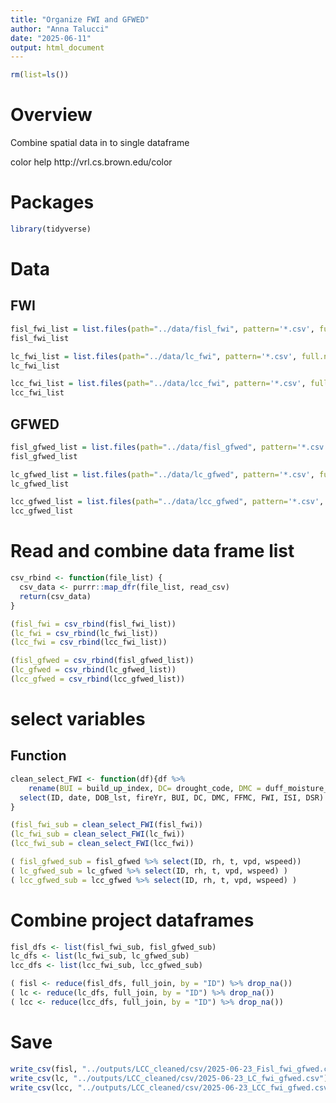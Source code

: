 ```yaml
---
title: "Organize FWI and GFWED"
author: "Anna Talucci"
date: "2025-06-11"
output: html_document
---
```


```r
rm(list=ls())
```

# Overview

Combine spatial data in to single dataframe


color help
http://vrl.cs.brown.edu/color

# Packages

```r
library(tidyverse)
```


# Data

## FWI
```r
fisl_fwi_list = list.files(path="../data/fisl_fwi", pattern='*.csv', full.names = TRUE)
fisl_fwi_list
```

```r
lc_fwi_list = list.files(path="../data/lc_fwi", pattern='*.csv', full.names = TRUE)
lc_fwi_list
```

```r
lcc_fwi_list = list.files(path="../data/lcc_fwi", pattern='*.csv', full.names = TRUE)
lcc_fwi_list
```

## GFWED
```r
fisl_gfwed_list = list.files(path="../data/fisl_gfwed", pattern='*.csv', full.names = TRUE)
fisl_gfwed_list
```

```r
lc_gfwed_list = list.files(path="../data/lc_gfwed", pattern='*.csv', full.names = TRUE)
lc_gfwed_list
```

```r
lcc_gfwed_list = list.files(path="../data/lcc_gfwed", pattern='*.csv', full.names = TRUE)
lcc_gfwed_list
```


# Read and combine data frame list

```r
csv_rbind <- function(file_list) {
  csv_data <- purrr::map_dfr(file_list, read_csv)
  return(csv_data)
}

```

```r
(fisl_fwi = csv_rbind(fisl_fwi_list))
(lc_fwi = csv_rbind(lc_fwi_list))
(lcc_fwi = csv_rbind(lcc_fwi_list))
```


```r
(fisl_gfwed = csv_rbind(fisl_gfwed_list))
(lc_gfwed = csv_rbind(lc_gfwed_list))
(lcc_gfwed = csv_rbind(lcc_gfwed_list))
```

# select variables

## Function

```r
clean_select_FWI <- function(df){df %>% 
    rename(BUI = build_up_index, DC= drought_code, DMC = duff_moisture_code, DOB_lst = dob, FFMC = fine_fuel_moisture_code, FWI = fire_weather_index, ISI = initial_fire_spread_index, DSR = fire_daily_severity_rating) %>%
  select(ID, date, DOB_lst, fireYr, BUI, DC, DMC, FFMC, FWI, ISI, DSR)
}
```

```r
(fisl_fwi_sub = clean_select_FWI(fisl_fwi))
(lc_fwi_sub = clean_select_FWI(lc_fwi))
(lcc_fwi_sub = clean_select_FWI(lcc_fwi))
```

```r
( fisl_gfwed_sub = fisl_gfwed %>% select(ID, rh, t, vpd, wspeed))
( lc_gfwed_sub = lc_gfwed %>% select(ID, rh, t, vpd, wspeed) )
( lcc_gfwed_sub = lcc_gfwed %>% select(ID, rh, t, vpd, wspeed) )
```

# Combine project dataframes

```r
fisl_dfs <- list(fisl_fwi_sub, fisl_gfwed_sub)
lc_dfs <- list(lc_fwi_sub, lc_gfwed_sub)
lcc_dfs <- list(lcc_fwi_sub, lcc_gfwed_sub)
```

```r
( fisl <- reduce(fisl_dfs, full_join, by = "ID") %>% drop_na())
( lc <- reduce(lc_dfs, full_join, by = "ID") %>% drop_na())
( lcc <- reduce(lcc_dfs, full_join, by = "ID") %>% drop_na())
```


# Save

```r
write_csv(fisl, "../outputs/LCC_cleaned/csv/2025-06-23_Fisl_fwi_gfwed.csv")
write_csv(lc, "../outputs/LCC_cleaned/csv/2025-06-23_LC_fwi_gfwed.csv")
write_csv(lcc, "../outputs/LCC_cleaned/csv/2025-06-23_LCC_fwi_gfwed.csv")
```


